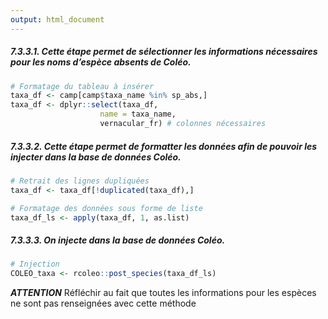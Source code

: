 ```yaml
---
output: html_document
---
```

##### **7.3.3.1.** Cette étape permet de sélectionner les informations nécessaires pour les noms d'espèce absents de Coléo.

```r
# Formatage du tableau à insérer
taxa_df <- camp[camp$taxa_name %in% sp_abs,]
taxa_df <- dplyr::select(taxa_df,
                    name = taxa_name,
                    vernacular_fr) # colonnes nécessaires
```
##### **7.3.3.2.** Cette étape permet de formatter les données afin de pouvoir les injecter dans la base de données Coléo.

```r
# Retrait des lignes dupliquées
taxa_df <- taxa_df[!duplicated(taxa_df),] 

# Formatage des données sous forme de liste
taxa_df_ls <- apply(taxa_df, 1, as.list)
```
##### **7.3.3.3.** On injecte dans la base de données Coléo.
```r
# Injection
COLEO_taxa <- rcoleo::post_species(taxa_df_ls)
```

***ATTENTION*** Réfléchir au fait que toutes les informations pour les espèces ne sont pas renseignées avec cette méthode
